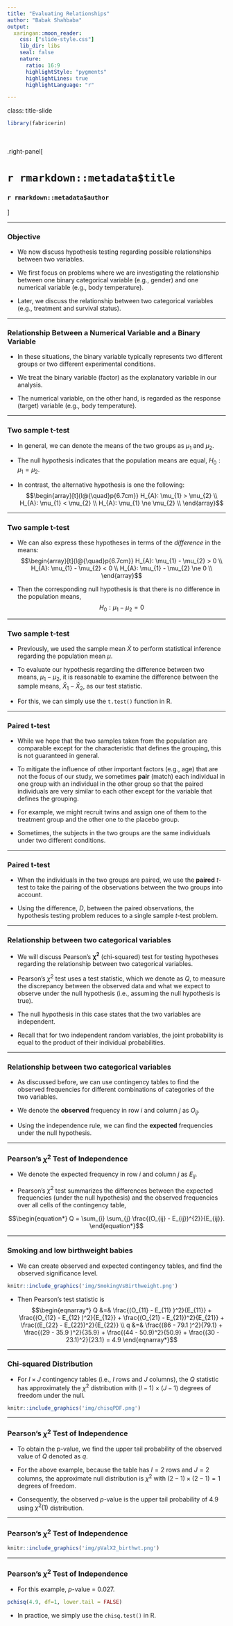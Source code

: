 ```yaml
---
title: "Evaluating Relationships"
author: "Babak Shahbaba"
output: 
  xaringan::moon_reader:
    css: ["slide-style.css"]
    lib_dir: libs
    seal: false
    nature:
      ratio: 16:9
      highlightStyle: "pygments"
      highlightLines: true
      highlightLanguage: "r"

---
```


class: title-slide

```r
library(fabricerin)
```

<br>
<br>
.right-panel[ 
<br>

# `r rmarkdown::metadata$title`

### `r rmarkdown::metadata$author`

]


---

### Objective

- We now discuss hypothesis testing regarding possible relationships between two variables. 

- We first focus on problems where we are investigating the relationship between one binary categorical variable (e.g., gender) and one numerical variable (e.g., body temperature).  

- Later, we discuss the relationship between two categorical variables (e.g., treatment and survival status).

---

### Relationship Between a Numerical Variable and a Binary Variable

- In these situations, the binary variable typically represents two different groups or two different experimental conditions. 

- We treat the binary variable (factor) as the explanatory variable in our analysis. 

- The numerical variable, on the other hand, is regarded as the response (target) variable (e.g., body temperature).

---

### Two sample t-test


- In general, we can denote the means of the two groups as $\mu_{1}$ and
$\mu_{2}$. 

- The null hypothesis indicates that the population means are equal,
$H_{0}: \mu_{1} = \mu_{2}$. 

- In contrast, the alternative hypothesis is one the following:
$$\begin{array}[t]{l@{\quad}p{6.7cm}}
H_{A}: \mu_{1} > \mu_{2} \\
H_{A}: \mu_{1} < \mu_{2}   \\
H_{A}: \mu_{1} \ne \mu_{2}  \\
\end{array}$$

---

### Two sample t-test


- We can also express these hypotheses in terms of the
*difference* in the means: 
$$\begin{array}[t]{l@{\quad}p{6.7cm}}
H_{A}: \mu_{1}  - \mu_{2} > 0 \\
H_{A}: \mu_{1} - \mu_{2} < 0  \\
H_{A}: \mu_{1} - \mu_{2} \ne 0  \\
\end{array}$$

- Then the corresponding null hypothesis is that there is no difference
in the population means, $$H_{0}: \mu_{1} - \mu_{2} = 0$$


---

### Two sample t-test


- Previously, we used the sample mean $\bar{X}$ to perform statistical
inference regarding the population mean $\mu$. 

- To evaluate our
hypothesis regarding the difference between two means, $\mu_{1} - \mu_{2}$, it is reasonable to examine the difference between the sample
means, $\bar{X}_{1} - \bar{X}_{2}$, as our test statistic. 

- For this, we can simply use the `t.test()` function in R.

---

### Paired t-test

- While we hope that the two samples taken from the population are
comparable except for the characteristic that defines the grouping,
this is not guaranteed in general. 

- To mitigate the influence of other important factors (e.g., age) that are not the focus
of our study, we sometimes **pair** (match) each individual in one group with an
individual in the other group so that the paired individuals are very
similar to each other except for the variable that defines the
grouping. 

- For example, we might recruit twins and assign one of them to the treatment group and the other one to the placebo group.

- Sometimes, the subjects in the two groups are the same individuals under two different conditions. 


---

### Paired t-test

- When the individuals in the two groups are paired, we use the **paired**
$t$-test to take the pairing of the observations between the two
groups into account.

- Using the difference, $D$, between the paired observations, the
hypothesis testing problem reduces to a single sample $t$-test problem.


---

### Relationship between two categorical variables

- We will discuss Pearson's $\boldsymbol{\chi}^{\mathbf{2}}$
(chi-squared) test for testing hypotheses regarding the relationship between two categorical
variables. 

- Pearson's $\chi^{2}$ test uses a test statistic, which we
denote as $Q$, to measure the discrepancy between the observed data and
what we expect to observe under the null hypothesis (i.e., assuming the null
hypothesis is true).

- The null hypothesis in this case states that the two variables are independent. 

- Recall that for two independent random variables, the joint
probability is equal to the product of their individual probabilities.


---

### Relationship between two categorical variables

- As discussed before, we can use contingency tables to find the observed frequencies for different combinations of categories of the two variables. 

- We denote the **observed** frequency in row $i$ and column $j$ as $O_{ij}$.

- Using the independence rule, we can find the **expected** frequencies under the null hypothesis. 


---

### Pearson's $\chi^{2}$ Test of Independence

- We denote the expected frequency in row $i$ and column $j$ as $E_{ij}$.

- Pearson's $\chi^{2}$ test summarizes the differences between the expected
frequencies (under the null hypothesis) and the observed frequencies
over all cells of the contingency table,

$$\begin{equation*}
Q =  \sum_{i} \sum_{j} \frac{(O_{ij} - E_{ij})^{2}}{E_{ij}}.
\end{equation*}$$



---

### Smoking and low birthweight babies

- We can create observed and expected contingency tables, and find the observed significance level. 

```r
knitr::include_graphics('img/SmokingVsBirthweight.png')
```

- Then Pearson's test statistic is 
$$\begin{eqnarray*}
Q &=& \frac{(O_{11} - E_{11} )^2}{E_{11}} + \frac{(O_{12} - E_{12} )^2}{E_{12}} + \frac{(O_{21} - E_{21})^2}{E_{21}}  + \frac{(E_{22} - E_{22})^2}{E_{22}} \\
q &=& \frac{(86 - 79.1 )^2}{79.1} + \frac{(29 - 35.9 )^2}{35.9} + \frac{(44 - 50.9)^2}{50.9}  + \frac{(30 - 23.1)^2}{23.1} = 4.9
\end{eqnarray*}$$


---

### Chi-squared Distribution

- For $I\times J$ contingency tables (i.e., $I$ rows and $J$
columns), the $Q$ statistic has approximately the $\chi^2$ distribution
with $(I-1)\times(J-1)$ degrees of freedom under the null.


```r
knitr::include_graphics('img/chisqPDF.png')
```


---

### Pearson's $\chi^{2}$ Test of Independence

- To obtain the p-value, we find the upper tail probability of the observed value of $Q$ denoted as $q$. 

- For the above example, because the table has $I=2$ rows and $J=2$ columns, the approximate null distribution is $\chi^{2}$ with $(2-1)\times (2-1) = 1$ degrees of freedom. 

- Consequently, the observed $p$-value is the upper tail probability of 4.9 using $\chi^2(1)$ distribution.


---

### Pearson's $\chi^{2}$ Test of Independence

```r
knitr::include_graphics('img/pValX2_birthwt.png')
```


---

### Pearson's $\chi^{2}$ Test of Independence

- For this example, $p$-value = 0.027.
```r
pchisq(4.9, df=1, lower.tail = FALSE)
```

- In practice, we simply use the `chisq.test()` in R.
